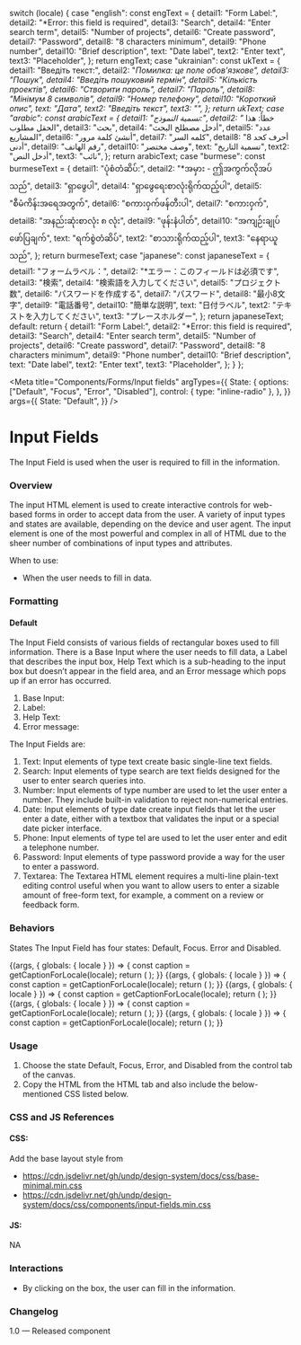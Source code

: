
  switch (locale) {
    case "english":
      const engText = {
        detail1: "Form Label:",
        detail2: "*Error: this field is required",
        detail3: "Search",
        detail4: "Enter search term",
        detail5: "Number of projects",
        detail6: "Create password",
        detail7: "Password",
        detail8: "8 characters minimum",
        detail9: "Phone number",
        detail10: "Brief description",
        text: "Date label",
        text2: "Enter text",
        text3: "Placeholder",
      };
      return engText;
    case "ukrainian":
      const ukText = {
        detail1: "Введіть текст:",
        detail2: "*Помилка: це поле обов'язкове",
        detail3: "Пошук",
        detail4: "Введіть пошуковий термін",
        detail5: "Кількість проектів",
        detail6: "Створити пароль",
        detail7: "Пароль",
        detail8: "Мінімум 8 символів",
        detail9: "Номер телефону",
        detail10: "Короткий опис",
        text: "Дата",
        text2: "Введіть текст",
        text3: "",
      };
      return ukText;
    case "arabic":
      const arabicText = {
        detail1: "تسمية النموذج:",
        detail2: "* خطأ: هذا الحقل مطلوب",
        detail3: "بحث",
        detail4: "أدخل مصطلح البحث",
        detail5: "عدد المشاريع",
        detail6: "أنشئ كلمة مرور",
        detail7: "كلمه السر",
        detail8: "8 أحرف كحد أدنى",
        detail9: "رقم الهاتف",
        detail10: "وصف مختصر",
        text: "تسمية التاريخ",
        text2: "أدخل النص",
        text3: "نائب",
      };
      return arabicText;
    case "burmese":
      const burmeseText = {
        detail1: "ပုံစံတံဆိပ်:",
        detail2: "*အမှား - ဤအကွက်လိုအပ်သည်",
        detail3: "ရှာဖွေပါ",
        detail4: "ရှာဖွေရေးစာလုံးရိုက်ထည့်ပါ",
        detail5: "စီမံကိန်းအရေအတွက်",
        detail6: "စကားဝှက်ဖန်တီးပါ",
        detail7: "စကားဝှက်",
        detail8: "အနည်းဆုံးစာလုံး ၈ လုံး",
        detail9: "ဖုန်းနံပါတ်",
        detail10: "အကျဉ်းချုပ်ဖော်ပြချက်",
        text: "ရက်စွဲတံဆိပ်",
        text2: "စာသားရိုက်ထည့်ပါ",
        text3: "နေရာယူသည်",
      };
      return burmeseText;
    case "japanese":
      const japaneseText = {
        detail1: "フォームラベル：",
        detail2: "*エラー：このフィールドは必須です",
        detail3: "検索",
        detail4: "検索語を入力してください",
        detail5: "プロジェクト数",
        detail6: "パスワードを作成する",
        detail7: "パスワード",
        detail8: "最小8文字",
        detail9: "電話番号",
        detail10: "簡単な説明",
        text: "日付ラベル",
        text2: "テキストを入力してください",
        text3: "プレースホルダー",
      };
      return japaneseText;
    default:
      return {
        detail1: "Form Label:",
        detail2: "*Error: this field is required",
        detail3: "Search",
        detail4: "Enter search term",
        detail5: "Number of projects",
        detail6: "Create password",
        detail7: "Password",
        detail8: "8 characters minimum",
        detail9: "Phone number",
        detail10: "Brief description",
        text: "Date label",
        text2: "Enter text",
        text3: "Placeholder",
      };
  }
};

<Meta
  title="Components/Forms/Input fields"
  argTypes={{
    State: {
      options: ["Default", "Focus", "Error", "Disabled"],
      control: { type: "inline-radio" },
    },
  }}
  args={{
    State: "Default",
  }}
/>

# Input Fields

The Input Field is used when the user is required to fill in the information.

### Overview

The input HTML element is used to create interactive controls for web-based forms in order to accept data from the user. A variety of input types and states are available, depending on the device and user agent. The input element is one of the most powerful and complex in all of HTML due to the sheer number of combinations of input types and attributes.

When to use:

- When the user needs to fill in data.

### Formatting

#### Default

The Input Field consists of various fields of rectangular boxes used to fill information. There is a Base Input where the user needs to fill data, a Label that describes the input box, Help Text which is a sub-heading to the input box but doesn’t appear in the field area, and an Error message which pops up if an error has occurred.

1. Base Input:
2. Label:
3. Help Text:
4. Error message:

The Input Fields are:

1. Text: Input elements of type text create basic single-line text fields.
2. Search: Input elements of type search are text fields designed for the user to enter search queries into.
3. Number: Input elements of type number are used to let the user enter a number. They include built-in validation to reject non-numerical entries.
4. Date: Input elements of type date create input fields that let the user enter a date, either with a textbox that validates the input or a special date picker interface.
5. Phone: Input elements of type tel are used to let the user enter and edit a telephone number.
6. Password: Input elements of type password provide a way for the user to enter a password.
7. Textarea: The Textarea HTML element requires a multi-line plain-text editing control useful when you want to allow users to enter a sizable amount of free-form text, for example, a comment on a review or feedback form.

### Behaviors

States
The Input Field has four states: Default, Focus. Error and Disabled.

<Canvas>
  <Story name="Date">
    {(args, { globals: { locale } }) => {
      const caption = getCaptionForLocale(locale);
      return (
        <Inputcomponent
          labelText={caption.text}
          errorText={caption.detail2}
          element="input"
          type="date"
          id="date"
          placeholder="dd/mm/yyyy"
          {...args}
        ></Inputcomponent>
      );
    }}
  </Story>
</Canvas>

<Canvas>
  <Story name="Number">
    {(args, { globals: { locale } }) => {
      const caption = getCaptionForLocale(locale);
      return (
        <Inputcomponent
          labelText={caption.detail5}
          errorText={caption.detail2}
          element="input"
          type="number"
          id="number"
          pattern="[0-9]*"
          placeholder={caption.text3}
          {...args}
        ></Inputcomponent>
      );
    }}
  </Story>
</Canvas>

<Canvas>
  <Story name="Password">
    {(args, { globals: { locale } }) => {
      const caption = getCaptionForLocale(locale);
      return (
        <Inputcomponent
          labelText={caption.detail6}
          element="input"
          helpText={caption.detail8}
          errorText={caption.detail2}
          type="password"
          id="password"
          minlength="8"
          placeholder={caption.detail7}
          {...args}
        ></Inputcomponent>
      );
    }}
  </Story>
</Canvas>

<Canvas>
  <Story name="Telephone">
    {(args, { globals: { locale } }) => {
      const caption = getCaptionForLocale(locale);
      return (
        <Inputcomponent
          labelText={caption.detail9}
          element="input"
          type="tel"
          id="tel"
          errorText={caption.detail2}
          placeholder="+234 000 000 0000"
          pattern="[0-9]{3}-[0-9]{2}-[0-9]{3}"
          {...args}
        ></Inputcomponent>
      );
    }}
  </Story>
</Canvas>

<Canvas>
  <Story name="Text">
    {(args, { globals: { locale } }) => {
      const caption = getCaptionForLocale(locale);
      return (
        <Inputcomponent
          labelText={caption.detail1}
          errorText={caption.detail2}
          element="input"
          type="text"
          id="text"
          placeholder={caption.text3}
          {...args}
        ></Inputcomponent>
      );
    }}
  </Story>
</Canvas>

### Usage

1. Choose the state Default, Focus, Error, and Disabled from the control tab of the canvas.
2. Copy the HTML from the HTML tab and also include the below-mentioned CSS listed below.

### CSS and JS References

#### CSS:

Add the base layout style from

- https://cdn.jsdelivr.net/gh/undp/design-system/docs/css/base-minimal.min.css
- https://cdn.jsdelivr.net/gh/undp/design-system/docs/css/components/input-fields.min.css

#### JS:

NA

### Interactions

- By clicking on the box, the user can fill in the information.

### Changelog

1.0 — Released component
